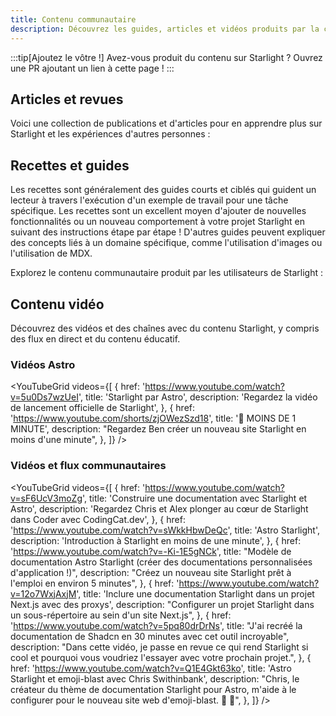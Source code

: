 ```yaml
---
title: Contenu communautaire
description: Découvrez les guides, articles et vidéos produits par la communauté pour vous aider à apprendre et à créer avec Starlight !
---
```


:::tip[Ajoutez le vôtre !]
Avez-vous produit du contenu sur Starlight ?
Ouvrez une PR ajoutant un lien à cette page !
:::


## Articles et revues

Voici une collection de publications et d'articles pour en apprendre plus sur Starlight et les expériences d'autres personnes :

<CardGrid>
	<LinkCard
		href="https://devm.io/open-source/starlight-astro"
		title="Génération de sites statiques avec Starlight"
		description="« Aucune idée n'est trop grande ou trop petite lors de la conception de composants » — une entrevue avec Chris Swithinbank, responsable de Starlight"
	/>
	<LinkCard
		href="https://frontendatscale.com/blog/hybrid-frontend-architecture/"
		title="Une architecture frontend hybride avec Astro et Starlight"
		description="Maxi Ferreira et Ben Holmes construisent un site de documentation avec Starlight, TinaCMS et une aire de test interactive avec authentification pour une API."
	/>
	<LinkCard
		href="https://www.olets.dev/posts/comparing-docs-site-builders-vuepress-vs-starlight/"
		title="Comparaison des générateurs de sites de documentation : VuePress contre Starlight"
		description="Comment les deux frameworks se comparent-ils ?"
	/>
	<LinkCard
		href="https://astro.build/case-studies/wp-engine/"
		title="Étude de cas : Réduction des coûts de développement"
		description="Comment WP Engine a réduit ses coûts de développement par plus de 50 % avec Astro Starlight."
	/>
	<LinkCard
		href="https://maciekpalmowski.dev/blog/building-a-documentation-site-using-astro-starlight/"
		title="Construction d'un site de documentation avec Astro Starlight"
		description="Maciek Palmowski décrit comment Patchstack a migré sa documentation vers Starlight"
	/>
	<LinkCard
		href="https://blog.cloudflare.com/open-source-all-the-way-down-upgrading-our-developer-documentation/"
		title="Open source du début à la fin"
		description="Comment Cloudflare a utilisé Starlight pour mettre à jour sa documentation pour les développeurs."
	/>
	<LinkCard
		href="https://starlight-changelog.netlify.app/"
		title="Starlight Changelog"
		description="Consulter l'ensemble des versions du paquet @astrojs/starlight sur une seule magnifique page."
	/>
</CardGrid>

## Recettes et guides

Les recettes sont généralement des guides courts et ciblés qui guident un lecteur à travers l'exécution d'un exemple de travail pour une tâche spécifique. Les recettes sont un excellent moyen d'ajouter de nouvelles fonctionnalités ou un nouveau comportement à votre projet Starlight en suivant des instructions étape par étape ! D'autres guides peuvent expliquer des concepts liés à un domaine spécifique, comme l'utilisation d'images ou l'utilisation de MDX.

Explorez le contenu communautaire produit par les utilisateurs de Starlight :

<CardGrid>
	<LinkCard
		href="https://www.webpro.nl/scraps/versioned-docs-with-starlight-and-vercel"
		title="Documentation versionnée avec Starlight et Vercel"
		description="Un guide pour mettre en place des versions séparées d'une documentation pour chaque version majeure d'un projet"
	/>
	<LinkCard
		href="https://hideoo.dev/notes/starlight-heading-links"
		title="Ajouter des liens aux titres de Starlight"
		description="Un guide pour utiliser un module d'extension rehype pour partager des liens vers des sections spécifiques de votre documentation"
	/>
	<LinkCard
		href="https://blog.otterlord.dev/posts/starlight-sponsors/"
		title="Ajouter des sponsors à votre site Starlight"
		description="Un guide pour mettre en place un composant de sponsors personnalisé dans la barre latérale de votre documentation"
	/>
	<LinkCard
		href="https://hideoo.dev/notes/starlight-og-images"
		title="Ajouter des images Open Graph à Starlight"
		description="Un guide pour générer des images sociales et les balises de métadonnées correspondantes pour vos pages"
	/>
	<LinkCard
		href="https://hideoo.dev/notes/starlight-third-party-icon-sets"
		title="Utiliser des ensembles d'icônes tiers dans Starlight"
		description="Un guide pour utiliser unplugin-icons pour étendre la sélection d'icônes disponibles pour Starlight"
	/>
	<LinkCard
		href="https://hideoo.dev/notes/starlight-custom-html-head"
		title="Éditer l'en-tête HTML des pages Starlight"
		description="Apprenez à ajouter du contenu d'en-tête commun tel que des analyses d'audience Web, des polices et des scripts"
	/>
	<LinkCard
		href="https://dev.to/mrrobot/publishing-documentation-with-astro-starlight-691"
		title="Publier une documentation avec Astro Starlight"
		description="Démarrer une documentation avec Starlight"
	/>
	<LinkCard
		href="https://events-3bg.pages.dev/jotter/starlight/guide/"
		title="Utiliser les transitions de vue (view transitions)"
		description="Obtenir l'apparence et ressenti d'une application monopage (SPA) grâce au support des transitions de vue de Bag of Tricks"
	/>
	<LinkCard
		href="https://jamcomments.com/posts/structured-data-with-starlight"
		title="Ajout de données structurées aux pages Starlight"
		description="Apprenez à créer des données structurées JSON-LD dynamiques pour vos pages de documentation."
	/>
	<LinkCard
		href="https://starlight-examples.netlify.app/"
		title="Exemples Starlight"
		description="Collection de ressources StackBlitz démontrant par la pratique comment mettre en place diverses fonctionnalités dans des sites de documentation Starlight."
	/>
	<LinkCard
		href="https://hideoo.dev/notebooks/starlight-plugins-by-example"
		title="Modules d'extension Starlight par l'exemple"
		description="Une collection de notes et d'exemples sur les modules d'extension Starlight et techniques couramment utilisées pour les construire."
	/>
</CardGrid>

## Contenu vidéo

Découvrez des vidéos et des chaînes avec du contenu Starlight, y compris des flux en direct et du contenu éducatif.


### Vidéos Astro

<YouTubeGrid
	videos={[
		{
			href: 'https://www.youtube.com/watch?v=5u0Ds7wzUeI',
			title: 'Starlight par Astro',
			description: 'Regardez la vidéo de lancement officielle de Starlight',
		},
		{
			href: 'https://www.youtube.com/shorts/zjOWezSzd18',
			title: '🌟 MOINS DE 1 MINUTE',
			description:
				"Regardez Ben créer un nouveau site Starlight en moins d'une minute",
		},
	]}
/>

### Vidéos et flux communautaires

<YouTubeGrid
	videos={[
		{
			href: 'https://www.youtube.com/watch?v=sF6UcV3moZg',
			title: 'Construire une documentation avec Starlight et Astro',
			description:
				'Regardez Chris et Alex plonger au cœur de Starlight dans Coder avec CodingCat.dev',
		},
		{
			href: 'https://www.youtube.com/watch?v=sWkkHbwDeQc',
			title: 'Astro Starlight',
			description: 'Introduction à Starlight en moins de une minute',
		},
		{
			href: 'https://www.youtube.com/watch?v=-Ki-1E5gNCk',
			title:
				"Modèle de documentation Astro Starlight (créer des documentations personnalisées d'application !)",
			description:
				"Créez un nouveau site Starlight prêt à l'emploi en environ 5 minutes",
		},
		{
			href: 'https://www.youtube.com/watch?v=12o7WxjAxjM',
			title:
				'Inclure une documentation Starlight dans un projet Next.js avec des proxys',
			description:
				"Configurer un projet Starlight dans un sous-répertoire au sein d'un site Next.js",
		},
		{
			href: 'https://www.youtube.com/watch?v=5pq80drDrNs',
			title:
				"J'ai recréé la documentation de Shadcn en 30 minutes avec cet outil incroyable",
			description:
				"Dans cette vidéo, je passe en revue ce qui rend Starlight si cool et pourquoi vous voudriez l'essayer avec votre prochain projet.",
		},
		{
			href: 'https://www.youtube.com/watch?v=Q1E4Gkt63ko',
			title: 'Astro Starlight et emoji-blast avec Chris Swithinbank',
			description:
				"Chris, le créateur du thème de documentation Starlight pour Astro, m'aide à le configurer pour le nouveau site web d'emoji-blast. 🌟 🎇",
		},
	]}
/>
